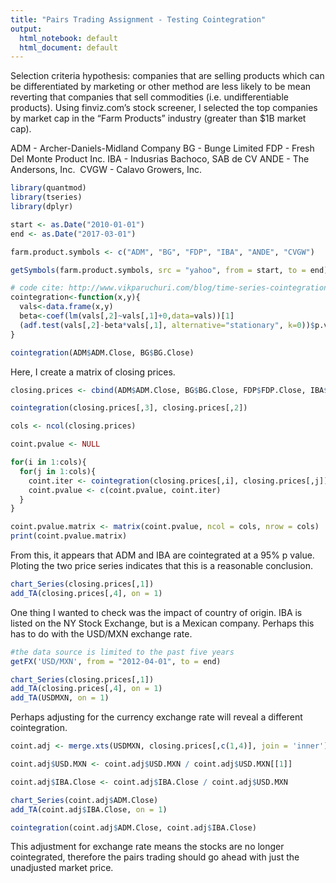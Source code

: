 ```yaml
---
title: "Pairs Trading Assignment - Testing Cointegration"
output:
  html_notebook: default
  html_document: default
---
```


Selection criteria hypothesis: companies that are selling products which can be differentiated by marketing or other method are less likely to be mean reverting that companies that sell commodities (i.e. undifferentiable products). Using finviz.com's stock screener, I selected the top companies by market cap in the "Farm Products" industry (greater than $1B market cap).

ADM - Archer-Daniels-Midland Company
BG - Bunge Limited
FDP - Fresh Del Monte Product Inc.
IBA - Indusrias Bachoco, SAB de CV
ANDE - The Andersons, Inc. 
CVGW - Calavo Growers, Inc. 

```r
library(quantmod)
library(tseries)
library(dplyr)

start <- as.Date("2010-01-01")
end <- as.Date("2017-03-01")

farm.product.symbols <- c("ADM", "BG", "FDP", "IBA", "ANDE", "CVGW")
```

```r
getSymbols(farm.product.symbols, src = "yahoo", from = start, to = end)
```

```r
# code cite: http://www.vikparuchuri.com/blog/time-series-cointegration-in-r/
cointegration<-function(x,y){  
  vals<-data.frame(x,y)  
  beta<-coef(lm(vals[,2]~vals[,1]+0,data=vals))[1]  
  (adf.test(vals[,2]-beta*vals[,1], alternative="stationary", k=0))$p.value
} 

cointegration(ADM$ADM.Close, BG$BG.Close)
```
Here, I create a matrix of closing prices. 
```r
closing.prices <- cbind(ADM$ADM.Close, BG$BG.Close, FDP$FDP.Close, IBA$IBA.Close, ANDE$ANDE.Close)
```

```r
cointegration(closing.prices[,3], closing.prices[,2])
```

```r
cols <- ncol(closing.prices)

coint.pvalue <- NULL

for(i in 1:cols){
  for(j in 1:cols){
    coint.iter <- cointegration(closing.prices[,i], closing.prices[,j])
    coint.pvalue <- c(coint.pvalue, coint.iter)
  }
}
```
```r
coint.pvalue.matrix <- matrix(coint.pvalue, ncol = cols, nrow = cols)
print(coint.pvalue.matrix)
```

From this, it appears that ADM and IBA are cointegrated at a 95% p value. Ploting the two price series indicates that this is a reasonable conclusion.

```r
chart_Series(closing.prices[,1])
add_TA(closing.prices[,4], on = 1)
```

One thing I wanted to check was the impact of country of origin. IBA is listed on the NY Stock Exchange, but is a Mexican company. Perhaps this has to do with the USD/MXN exchange rate. 

```r
#the data source is limited to the past five years
getFX('USD/MXN', from = "2012-04-01", to = end)
```
```r
chart_Series(closing.prices[,1])
add_TA(closing.prices[,4], on = 1)
add_TA(USDMXN, on = 1)
```
Perhaps adjusting for the currency exchange rate will reveal a different cointegration. 

```r
coint.adj <- merge.xts(USDMXN, closing.prices[,c(1,4)], join = 'inner')

coint.adj$USD.MXN <- coint.adj$USD.MXN / coint.adj$USD.MXN[[1]]

coint.adj$IBA.Close <- coint.adj$IBA.Close / coint.adj$USD.MXN
```

```r
chart_Series(coint.adj$ADM.Close)
add_TA(coint.adj$IBA.Close, on = 1)
```
```r
cointegration(coint.adj$ADM.Close, coint.adj$IBA.Close)
```
This adjustment for exchange rate means the stocks are no longer cointegrated, therefore the pairs trading should go ahead with just the unadjusted market price. 
